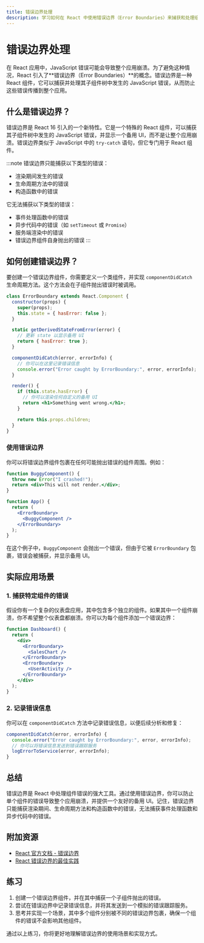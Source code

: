 ```yaml
---
title: 错误边界处理
description: 学习如何在 React 中使用错误边界（Error Boundaries）来捕获和处理组件中的 JavaScript 错误，提升应用的健壮性。
---
```


# 错误边界处理

在 React 应用中，JavaScript 错误可能会导致整个应用崩溃。为了避免这种情况，React 引入了**错误边界（Error Boundaries）**的概念。错误边界是一种 React 组件，它可以捕获并处理其子组件树中发生的 JavaScript 错误，从而防止这些错误传播到整个应用。

## 什么是错误边界？

错误边界是 React 16 引入的一个新特性。它是一个特殊的 React 组件，可以捕获其子组件树中发生的 JavaScript 错误，并显示一个备用 UI，而不是让整个应用崩溃。错误边界类似于 JavaScript 中的 `try-catch` 语句，但它专门用于 React 组件。

:::note
错误边界只能捕获以下类型的错误：
- 渲染期间发生的错误
- 生命周期方法中的错误
- 构造函数中的错误

它无法捕获以下类型的错误：
- 事件处理函数中的错误
- 异步代码中的错误（如 `setTimeout` 或 `Promise`）
- 服务端渲染中的错误
- 错误边界组件自身抛出的错误
:::

## 如何创建错误边界？

要创建一个错误边界组件，你需要定义一个类组件，并实现 `componentDidCatch` 生命周期方法。这个方法会在子组件抛出错误时被调用。

```jsx
class ErrorBoundary extends React.Component {
  constructor(props) {
    super(props);
    this.state = { hasError: false };
  }

  static getDerivedStateFromError(error) {
    // 更新 state 以显示备用 UI
    return { hasError: true };
  }

  componentDidCatch(error, errorInfo) {
    // 你可以在这里记录错误信息
    console.error("Error caught by ErrorBoundary:", error, errorInfo);
  }

  render() {
    if (this.state.hasError) {
      // 你可以渲染任何自定义的备用 UI
      return <h1>Something went wrong.</h1>;
    }

    return this.props.children;
  }
}
```

### 使用错误边界

你可以将错误边界组件包裹在任何可能抛出错误的组件周围。例如：

```jsx
function BuggyComponent() {
  throw new Error("I crashed!");
  return <div>This will not render.</div>;
}

function App() {
  return (
    <ErrorBoundary>
      <BuggyComponent />
    </ErrorBoundary>
  );
}
```

在这个例子中，`BuggyComponent` 会抛出一个错误，但由于它被 `ErrorBoundary` 包裹，错误会被捕获，并显示备用 UI。

## 实际应用场景

### 1. 捕获特定组件的错误

假设你有一个复杂的仪表盘应用，其中包含多个独立的组件。如果其中一个组件崩溃，你不希望整个仪表盘都崩溃。你可以为每个组件添加一个错误边界：

```jsx
function Dashboard() {
  return (
    <div>
      <ErrorBoundary>
        <SalesChart />
      </ErrorBoundary>
      <ErrorBoundary>
        <UserActivity />
      </ErrorBoundary>
    </div>
  );
}
```

### 2. 记录错误信息

你可以在 `componentDidCatch` 方法中记录错误信息，以便后续分析和修复：

```jsx
componentDidCatch(error, errorInfo) {
  console.error("Error caught by ErrorBoundary:", error, errorInfo);
  // 你可以将错误信息发送到错误跟踪服务
  logErrorToService(error, errorInfo);
}
```

## 总结

错误边界是 React 中处理组件错误的强大工具。通过使用错误边界，你可以防止单个组件的错误导致整个应用崩溃，并提供一个友好的备用 UI。记住，错误边界只能捕获渲染期间、生命周期方法和构造函数中的错误，无法捕获事件处理函数和异步代码中的错误。

## 附加资源

- [React 官方文档 - 错误边界](https://reactjs.org/docs/error-boundaries.html)
- [React 错误边界的最佳实践](https://www.robinwieruch.de/react-error-boundaries)

## 练习

1. 创建一个错误边界组件，并在其中捕获一个子组件抛出的错误。
2. 尝试在错误边界中记录错误信息，并将其发送到一个模拟的错误跟踪服务。
3. 思考并实现一个场景，其中多个组件分别被不同的错误边界包裹，确保一个组件的错误不会影响其他组件。

通过以上练习，你将更好地理解错误边界的使用场景和实现方式。